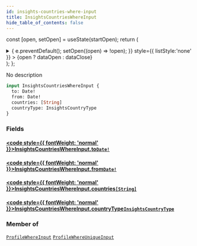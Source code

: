 ```yaml
---
id: insights-countries-where-input
title: InsightsCountriesWhereInput
hide_table_of_contents: false
---
```






const [open, setOpen] = useState(startOpen);
return (
<details {...(open ? { open: true } : {})} className="details" style={{ border:'none', boxShadow:'none', background:'var(--ifm-background-color)' }}>
<summary
onClick={(e) => {
e.preventDefault();
setOpen((open) => !open);
}}
style={{ listStyle:'none' }} >
{open ? dataOpen : dataClose}
</summary>
{open && children}
</details>
);
};

No description

```graphql
input InsightsCountriesWhereInput {
  to: Date!
  from: Date!
  countries: [String]
  countryType: InsightsCountryType
}
```

### Fields

#### [<code style={{ fontWeight: 'normal' }}>InsightsCountriesWhereInput.<b>to</b></code>](#)<Bullet />[`Date!`](/api/scalars/date) <Badge class="badge badge--secondary" text="non-null"/> <Badge class="badge badge--secondary" text="scalar"/>

>

#### [<code style={{ fontWeight: 'normal' }}>InsightsCountriesWhereInput.<b>from</b></code>](#)<Bullet />[`Date!`](/api/scalars/date) <Badge class="badge badge--secondary" text="non-null"/> <Badge class="badge badge--secondary" text="scalar"/>

>

#### [<code style={{ fontWeight: 'normal' }}>InsightsCountriesWhereInput.<b>countries</b></code>](#)<Bullet />[`[String]`](/api/scalars/string) <Badge class="badge badge--secondary" text="list"/> <Badge class="badge badge--secondary" text="scalar"/>

>

#### [<code style={{ fontWeight: 'normal' }}>InsightsCountriesWhereInput.<b>countryType</b></code>](#)<Bullet />[`InsightsCountryType`](/api/enums/insights-country-type) <Badge class="badge badge--secondary" text="enum"/>

>

### Member of

[`ProfileWhereInput`](/api/inputs/profile-where-input) <Badge class="badge badge--secondary" text="input"/><Bullet />[`ProfileWhereUniqueInput`](/api/inputs/profile-where-unique-input) <Badge class="badge badge--secondary" text="input"/>
